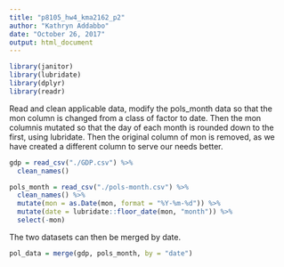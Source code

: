 ```yaml
---
title: "p8105_hw4_kma2162_p2"
author: "Kathryn Addabbo"
date: "October 26, 2017"
output: html_document
---
```


```r
library(janitor)
library(lubridate)
library(dplyr)
library(readr)
```


Read and clean applicable data, modify the pols_month data so that the mon column is changed from a class of factor to date. Then the mon columnis mutated so that the day of each month is rounded down to the first, using lubridate. Then the original column of mon is removed, as we have created a different column to serve our needs better. 

```r
gdp = read_csv("./GDP.csv") %>%
  clean_names()

pols_month = read_csv("./pols-month.csv") %>%
  clean_names() %>%
  mutate(mon = as.Date(mon, format = "%Y-%m-%d")) %>%
  mutate(date = lubridate::floor_date(mon, "month")) %>%
  select(-mon)
```


The two datasets can then be merged by date. 

```r

pol_data = merge(gdp, pols_month, by = "date")
```
